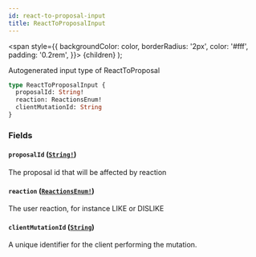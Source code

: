 ```yaml
---
id: react-to-proposal-input
title: ReactToProposalInput
---
```


<span
style={{
      backgroundColor: color,
      borderRadius: '2px',
      color: '#fff',
      padding: '0.2rem',
    }}>
{children}
</span>
);

Autogenerated input type of ReactToProposal

```graphql
type ReactToProposalInput {
  proposalId: String!
  reaction: ReactionsEnum!
  clientMutationId: String
}
```

### Fields

#### `proposalId` ([`String!`](/api/scalars/string))

The proposal id that will be affected by reaction

#### `reaction` ([`ReactionsEnum!`](/api/enums/reactions-enum))

The user reaction, for instance LIKE or DISLIKE

#### `clientMutationId` ([`String`](/api/scalars/string))

A unique identifier for the client performing the mutation.
